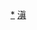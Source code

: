 <div style="position: relative" class="center">
{{Image label begin|image=Administrative Division Yuxi.png|width={{{1|540}}}|link=}} 
{{Image label|x=1110|y=610|scale={{{1|540}}}/1800|text=[[红塔区|<span style="color: black;">'''红塔区'''</span>]]}}
{{Image label|x=1370|y=620|scale={{{1|540}}}/1800|text=[[江川区|<span style="color: black;">'''江川区'''</span>]]}}
{{Image label|x=1550|y=260|scale={{{1|540}}}/1800|text=[[澄江市|<span style="color: black;">'''澄江市'''</span>]]}}
{{Image label|x=1330|y=860|scale={{{1|540}}}/1800|text=[[通海县|<span style="color: black;">'''通海县'''</span>]]}}
{{Image label|x=1600|y=680|scale={{{1|540}}}/1800|text=[[华宁县|<span style="color: black;">'''华宁县'''</span>]]}}
{{Image label|x=760|y=260|scale={{{1|540}}}/1800|text=[[易门县|<span style="color: black;">'''易门县'''</span>]]}}
{{Image label|x=800|y=690|scale={{{1|540}}}/1800|text=[[峨山彝族自治县|<span style="color: black;">'''峨山彝族<br>自治县'''</span>]]}}
{{Image label|x=370|y=940|scale={{{1|540}}}/1800|text=[[新平彝族傣族自治县|<span style="color: black;">'''新平彝族傣族<br>自治县'''</span>]]}}
{{Image label|x=570|y=1390|scale={{{1|540}}}/1800|text=[[元江哈尼族彝族傣族自治县|<span style="color: black;">'''元江哈尼族彝族<br>傣族自治县'''</span>]]}}
</div>
<noinclude>
[[Category:玉溪行政区划|*]]
[[Category:中华人民共和国地级行政区划图|滇]]
</noinclude>